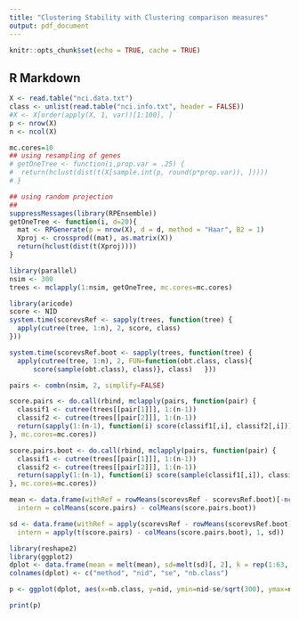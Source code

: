 ```yaml
---
title: "Clustering Stability with Clustering comparison measures"
output: pdf_document
---
```



```r
knitr::opts_chunk$set(echo = TRUE, cache = TRUE)
```

## R Markdown


```r
X <- read.table("nci.data.txt")
class <- unlist(read.table("nci.info.txt", header = FALSE))
#X <- X[order(apply(X, 1, var))[1:100], ]
p <- nrow(X)
n <- ncol(X)
```


```r
mc.cores=10
## using resampling of genes
# getOneTree <- function(i,prop.var = .25) {
#  return(hclust(dist(t(X[sample.int(p, round(p*prop.var)), ]))))
# }

## using random projection
##
suppressMessages(library(RPEnsemble))
getOneTree <- function(i, d=20){
  mat <- RPGenerate(p = nrow(X), d = d, method = "Haar", B2 = 1)
  Xproj <- crossprod((mat), as.matrix(X))
  return(hclust(dist(t(Xproj))))
}

library(parallel)
nsim <- 300
trees <- mclapply(1:nsim, getOneTree, mc.cores=mc.cores)

library(aricode)
score <- NID
system.time(scorevsRef <- sapply(trees, function(tree) {
  apply(cutree(tree, 1:n), 2, score, class)
}))

system.time(scorevsRef.boot <- sapply(trees, function(tree) {
  apply(cutree(tree, 1:n), 2, FUN=function(obt.class, class){ 
      score(sample(obt.class), class)}, class)   }))

pairs <- combn(nsim, 2, simplify=FALSE)

score.pairs <- do.call(rbind, mclapply(pairs, function(pair) {
  classif1 <- cutree(trees[[pair[1]]], 1:(n-1))
  classif2 <- cutree(trees[[pair[2]]], 1:(n-1))
  return(sapply(1:(n-1), function(i) score(classif1[,i], classif2[,i])))
}, mc.cores=mc.cores))

score.pairs.boot <- do.call(rbind, mclapply(pairs, function(pair) {
  classif1 <- cutree(trees[[pair[1]]], 1:(n-1))
  classif2 <- cutree(trees[[pair[2]]], 1:(n-1))
  return(sapply(1:(n-1), function(i) score(sample(classif1[,i]), classif2[,i])))
}, mc.cores=mc.cores))

mean <- data.frame(withRef = rowMeans(scorevsRef - scorevsRef.boot)[-ncol(X)], 
  intern = colMeans(score.pairs) - colMeans(score.pairs.boot))

sd <- data.frame(withRef = apply(scorevsRef - rowMeans(scorevsRef.boot), 1, sd)[-ncol(X)], 
  intern = apply(t(score.pairs) - colMeans(score.pairs.boot), 1, sd))
```


```r

library(reshape2)
library(ggplot2)
dplot <- data.frame(mean = melt(mean), sd=melt(sd)[, 2], k = rep(1:63, 2))
colnames(dplot) <- c("method", "nid", "se", "nb.class")

p <- ggplot(dplot, aes(x=nb.class, y=nid, ymin=nid-se/sqrt(300), ymax=nid+se/sqrt(300), group=method, colour=method)) + geom_smooth(stat="identity")

print(p)
```


